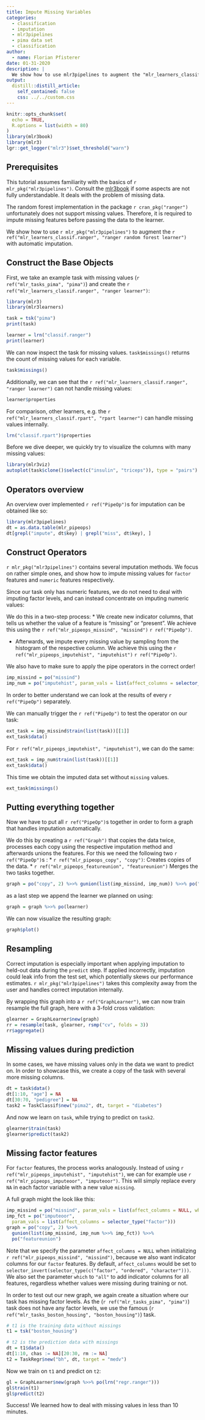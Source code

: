 ```yaml
---
title: Impute Missing Variables
categories:
  - classification
  - imputation
  - mlr3pipelines
  - pima data set
  - classification
author:
  - name: Florian Pfisterer
date: 01-31-2020
description: |
  We show how to use mlr3pipelines to augment the "mlr_learners_classif.ranger" learner with automatic imputation.
output:
  distill::distill_article:
    self_contained: false
    css: ../../custom.css
---
```


```r
knitr::opts_chunk$set(
  echo = TRUE,
  R.options = list(width = 80)
)
library(mlr3book)
library(mlr3)
lgr::get_logger("mlr3")$set_threshold("warn")
```

## Prerequisites

This tutorial assumes familiarity with the basics of `r mlr_pkg("mlr3pipelines")`.
Consult the [mlr3book](https://mlr3book.mlr-org.com/pipelines.html) if some aspects are not  fully understandable.
It deals with the problem of missing data.

The random forest implementation in the package `r cran_pkg("ranger")` unfortunately does not support missing values.
Therefore, it is required to impute missing features before passing the data to the learner.

We show how to use `r mlr_pkg("mlr3pipelines")` to augment the `r ref("mlr_learners_classif.ranger", "ranger random forest learner")` with automatic imputation.

## Construct the Base Objects

First, we take an example task with missing values (`r ref("mlr_tasks_pima", "pima")`) and create the `r ref("mlr_learners_classif.ranger", "ranger learner")`:

```r
library(mlr3)
library(mlr3learners)

task = tsk("pima")
print(task)

learner = lrn("classif.ranger")
print(learner)
```

We can now inspect the task for missing values.
`task$missings()` returns the count of missing values for each variable.

```r
task$missings()
```

Additionally, we can see that the `r ref("mlr_learners_classif.ranger", "ranger learner")` can not handle missing values:

```r
learner$properties
```

For comparison, other learners, e.g. the `r ref("mlr_learners_classif.rpart", "rpart learner")` can handle missing values internally.

```r
lrn("classif.rpart")$properties
```

Before we dive deeper, we quickly try to visualize the columns with many missing values:

```r
library(mlr3viz)
autoplot(task$clone()$select(c("insulin", "triceps")), type = "pairs")
```

## Operators overview

An overview over implemented `r ref("PipeOp")`s for imputation can be obtained like so:

```r
library(mlr3pipelines)
dt = as.data.table(mlr_pipeops)
dt[grepl("impute", dt$key) | grepl("miss", dt$key), ]
```
<!-- Replace with something using tags at some point-->

## Construct Operators

`r mlr_pkg("mlr3pipelines")` contains several imputation methods.
We focus on rather simple ones, and show how to impute missing values for `factor` features and
`numeric` features respectively.

Since our task only has numeric features, we do not need to deal with imputing factor levels,
and can instead concentrate on imputing numeric values:

We do this in a two-step process:
* We create new indicator columns, that tells us whether the value of a feature is "missing" or "present".
  We achieve this using the  `r ref("mlr_pipeops_missind", "missind")` `r ref("PipeOp")`.

* Afterwards, we impute every missing value by sampling from the histogram of the respective column.
  We achieve this using the  `r ref("mlr_pipeops_imputehist", "imputehist")` `r ref("PipeOp")`.

We also have to make sure to apply the pipe operators in the correct order!

```r
imp_missind = po("missind")
imp_num = po("imputehist", param_vals = list(affect_columns = selector_type("numeric")))
```

In order to better understand we can look at the results of every `r ref("PipeOp")` separately.

We can manually trigger the `r ref("PipeOp")` to test the operator on our task:

```r
ext_task = imp_missind$train(list(task))[[1]]
ext_task$data()
```

For `r ref("mlr_pipeops_imputehist", "imputehist")`, we can do the same:

```r
ext_task = imp_num$train(list(task))[[1]]
ext_task$data()
```

This time we obtain the imputed data set without `missing` values.

```r
ext_task$missings()
```

## Putting everything together

Now we have to put all `r ref("PipeOp")`s  together in order to form a graph that handles imputation automatically.

We do this by creating a `r ref("Graph")` that copies the data twice, processes each copy using the respective imputation method and afterwards unions the features.
For this we need the following two `r ref("PipeOp")`s :
* `r ref("mlr_pipeops_copy", "copy")`: Creates copies of the data.
* `r ref("mlr_pipeops_featureunion", "featureunion")` Merges the two tasks together.


```r
graph = po("copy", 2) %>>% gunion(list(imp_missind, imp_num)) %>>% po("featureunion")
```

as a last step we append the learner we planned on using:

```r
graph = graph %>>% po(learner)
```

We can now visualize the resulting graph:

```r
graph$plot()
```

## Resampling

Correct imputation is especially important when applying imputation to held-out data during the `predict` step.
If applied incorrectly, imputation could leak info from the test set, which potentially skews our performance estimates.
`r mlr_pkg("mlr3pipelines")` takes this complexity away from the user and handles correct imputation internally.

By wrapping this graph into a  `r ref("GraphLearner")`, we can now train resample the full graph, here with a 3-fold cross validation:

```r
glearner = GraphLearner$new(graph)
rr = resample(task, glearner, rsmp("cv", folds = 3))
rr$aggregate()
```

## Missing values during prediction

In some cases, we have missing values only in the data we want to predict on.
In order to showcase this, we create a copy of the task with several more missing columns.

```r
dt = task$data()
dt[1:10, "age"] = NA
dt[30:70, "pedigree"] = NA
task2 = TaskClassif$new("pima2", dt, target = "diabetes")
```

And now we learn on `task`, while trying to predict on `task2`.

```r
glearner$train(task)
glearner$predict(task2)
```

## Missing factor features

For `factor` features, the process works analogously.
Instead of using `r ref("mlr_pipeops_imputehist", "imputehist")`, we can for example use `r ref("mlr_pipeops_imputeoor", "imputeoor")`.
This will simply replace every `NA` in each factor variable with a new value `missing`.

A full graph might the look like this:

```r
imp_missind = po("missind", param_vals = list(affect_columns = NULL, which = "all"))
imp_fct = po("imputeoor",
  param_vals = list(affect_columns = selector_type("factor")))
graph = po("copy", 2) %>>%
  gunion(list(imp_missind, imp_num %>>% imp_fct)) %>>%
  po("featureunion")
```

Note that we specify the parameter `affect_columns = NULL` when initializing `r ref("mlr_pipeops_missind", "missind")`, because we also want indicator columns for our `factor` features.
By default, `affect_columns` would be set to `selector_invert(selector_type(c("factor", "ordered", "character")))`.
We also set the parameter `which` to `"all"` to add indicator columns for all features, regardless whether values were missing during training or not.

In order to test out our new graph, we again create a situation where our task has missing factor levels.
As the (`r ref("mlr_tasks_pima", "pima")`) task does not have any factor levels, we use the
famous (`r ref("mlr_tasks_boston_housing", "boston_housing")`) task.

```r
# t1 is the training data without missings
t1 = tsk("boston_housing")

# t2 is the prediction data with missings
dt = t1$data()
dt[1:10, chas := NA][20:30, rm := NA]
t2 = TaskRegr$new("bh", dt, target = "medv")
```

Now we train on `t1` and predict on `t2`:

```r
gl = GraphLearner$new(graph %>>% po(lrn("regr.ranger")))
gl$train(t1)
gl$predict(t2)
```

Success! We learned how to deal with missing values in less than 10 minutes.
